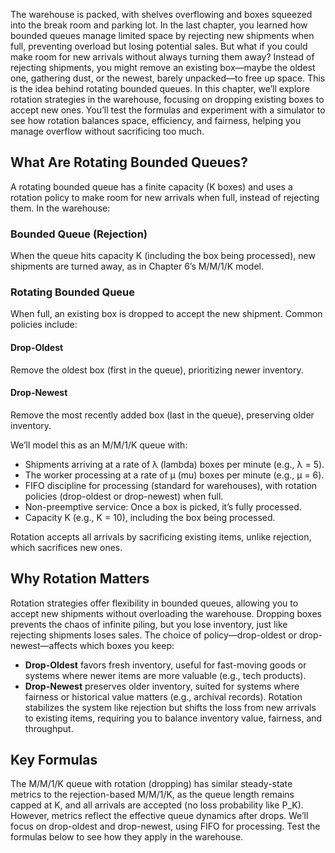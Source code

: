 The warehouse is packed, with shelves overflowing and boxes squeezed into the break room and parking lot. In the last chapter, you learned how bounded queues manage limited space by rejecting new shipments when full, preventing overload but losing potential sales. But what if you could make room for new arrivals without always turning them away? Instead of rejecting shipments, you might remove an existing box—maybe the oldest one, gathering dust, or the newest, barely unpacked—to free up space. This is the idea behind rotating bounded queues. In this chapter, we’ll explore rotation strategies in the warehouse, focusing on dropping existing boxes to accept new ones. You’ll test the formulas and experiment with a simulator to see how rotation balances space, efficiency, and fairness, helping you manage overflow without sacrificing too much.

## What Are Rotating Bounded Queues?

A rotating bounded queue has a finite capacity (K boxes) and uses a rotation policy to make room for new arrivals when full, instead of rejecting them. In the warehouse:

### Bounded Queue (Rejection)

When the queue hits capacity K (including the box being processed), new shipments are turned away, as in Chapter 6’s M/M/1/K model.

### Rotating Bounded Queue

When full, an existing box is dropped to accept the new shipment. Common policies include:

#### Drop-Oldest

Remove the oldest box (first in the queue), prioritizing newer inventory.

#### Drop-Newest

Remove the most recently added box (last in the queue), preserving older inventory.

We’ll model this as an M/M/1/K queue with:

- Shipments arriving at a rate of λ (lambda) boxes per minute (e.g., λ = 5).
- The worker processing at a rate of μ (mu) boxes per minute (e.g., μ = 6).
- FIFO discipline for processing (standard for warehouses), with rotation policies (drop-oldest or drop-newest) when full.
- Non-preemptive service: Once a box is picked, it’s fully processed.
- Capacity K (e.g., K = 10), including the box being processed.

Rotation accepts all arrivals by sacrificing existing items, unlike rejection, which sacrifices new ones.

## Why Rotation Matters

Rotation strategies offer flexibility in bounded queues, allowing you to accept new shipments without overloading the warehouse. Dropping boxes prevents the chaos of infinite piling, but you lose inventory, just like rejecting shipments loses sales. The choice of policy—drop-oldest or drop-newest—affects which boxes you keep:

- **Drop-Oldest** favors fresh inventory, useful for fast-moving goods or systems where newer items are more valuable (e.g., tech products).
- **Drop-Newest** preserves older inventory, suited for systems where fairness or historical value matters (e.g., archival records). Rotation stabilizes the system like rejection but shifts the loss from new arrivals to existing items, requiring you to balance inventory value, fairness, and throughput.

## Key Formulas

The M/M/1/K queue with rotation (dropping) has similar steady-state metrics to the rejection-based M/M/1/K, as the queue length remains capped at K, and all arrivals are accepted (no loss probability like P_K). However, metrics reflect the effective queue dynamics after drops. We’ll focus on drop-oldest and drop-newest, using FIFO for processing. Test the formulas below to see how they apply in the warehouse.
